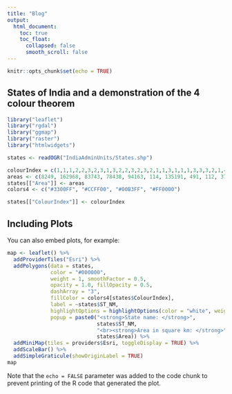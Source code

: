 ```yaml
---
title: "Blog"
output:
  html_document:
    toc: true
    toc_float:
      collapsed: false
      smooth_scroll: false
---
```


```r
knitr::opts_chunk$set(echo = TRUE)
```

## States of India and a demonstration of the 4 colour theorem



```r
library("leaflet")
library("rgdal")
library("ggmap")
library("raster")
library("htmlwidgets")

states <- readOGR("IndiaAdminUnits/States.shp")

colourIndex = c(1,1,1,2,2,3,2,3,1,3,2,2,3,2,3,2,1,1,3,1,1,1,3,3,3,2,1,4,2,3,3,1,1,4,1,4)
areas <- c(8249, 162968, 83743, 78438, 94163, 114, 135191, 491, 112, 3702, 196024, 44212, 55673, 222236, 79714, 191791, 38863, 32, 308350, 307713, 22327, 22429, 21081, 16579, 1484, 562, 50362, 342239, 7096, 130058, 112077, 10486, 243290, 53483, 88752, 155707)
states[["Area"]] <- areas
colors4 <- c("#3300FF", "#CCFF00", "#00B3FF", "#FF0000")

states[["ColourIndex"]] <- colourIndex
```

## Including Plots

You can also embed plots, for example:

```r
map <- leaflet() %>% 
  addProviderTiles("Esri") %>% 
  addPolygons(data = states, 
              color = "#000000", 
              weight = 1, smoothFactor = 0.5,
              opacity = 1.0, fillOpacity = 0.5,
              dashArray = "3",
              fillColor = colors4[states$ColourIndex],
              label = ~states$ST_NM,
              highlightOptions = highlightOptions(color = "white", weight = 2),
              popup = paste0("<strong>State name: </strong>",
                             states$ST_NM, 
                             "<br><strong>Area in square km: </strong>",
                             states$Area)) %>%
  addMiniMap(tiles = providers$Esri, toggleDisplay = TRUE) %>% 
  addScaleBar() %>%
  addSimpleGraticule(showOriginLabel = TRUE)
map
```

Note that the `echo = FALSE` parameter was added to the code chunk to prevent printing of the R code that generated the plot.
